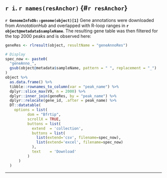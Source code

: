 ## `r i`. `r names(resAnchor)` {#`r resAnchor`}

**`r GenomeInfoDb::genome(object)[1]`** Gene annotations were downloaded from *AnnotationHub* and overlapped with R-loop ranges in **`r object@metadata$sampleName`**. The resulting gene table was then filtered for the top 2000 peaks and is observed here:

```r
geneRes <- rlresult(object, resultName = "geneAnnoRes")

# Display
spec_now <- paste0(
  "geneAnno_",
  gsub(object@metadata$sampleName, pattern = " ", replacement = "_")
)
object %>%
  as.data.frame() %>%
  tibble::rownames_to_column(var = "peak_name") %>%
  dplyr::slice_max(V9, n = 2000) %>%
  dplyr::inner_join(geneRes, by = "peak_name") %>%
  dplyr::relocate(gene_id, .after = peak_name) %>%
  DT::datatable(
    options = list(
          dom = "Bfrtip", 
          scrollX = TRUE,
          buttons = list(
            extend  = 'collection',
            buttons = list(
              list(extend='csv', filename=spec_now),
              list(extend='excel', filename=spec_now)
            ),
            text    = 'Download'
          )
      )
  )
```



***
